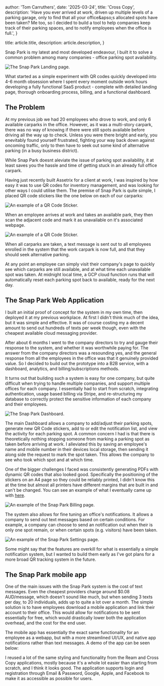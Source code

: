 

  author: 'Tom Carruthers',
  date: '2025-03-24',
  title: 'Cross Copy',
  description:
    'Have you ever arrived at work, driven up multiple levels of a parking garage, only to find that all your office&apso;s allocated spots have been taken? Me too, so I decided to build a tool to help companies keep track of their parking spaces, and to notify employees when the office is full.',
}

  title: article.title,
  description: article.description,
}


Snap Park is my latest and most developed endeavour, I built it to 
solve a common problem among many companies - office parking spot 
availability.

<Image src={hero} alt="The Snap Park Landing page." />

What started as a simple experiment with QR codes quickly developed 
into 4-6 month obsession where I spent every moment outside work hours 
developing a fully functional SaaS product - complete with detailed 
landing page, thorough onboarding process, billing, and a functional 
dashboard.

## The Problem

At my previous job we had 20 employees who drove to work, and only 6 
available carparks in the office. However, as it was a multi-story 
carpark, there was no way of knowing if there were still spots available 
before driving all the way up to check. Unless you were there bright and 
early, you enevitably found yourself frustrated, fighting your way back 
down against oncoming traffic, only to then have to seek out some kind 
of alternative parking (in a busy business district).

While Snap Park doesnt aleviate the issue of parking spot availability, 
it at least saves you the hassle and time of getting stuck in an 
already full office carpark.

Having just recently built Assetrix for a client at work, I was
inspired by how easy it was to use QR codes for inventory
management, and was looking for other ways I could utilise them.
The premise of Snap Park is quite simple, I placed QR code
stickers like the one below on each of our carparks:

<div className="flex flex-col justify-center items-center">

<Image
  src={example_sticker}
  alt="An example of a QR Code Sticker."
  className="h-[400px] w-auto"
/>
</div>

When an employee arrives at work and takes an available park, they then
scan the adjacent code and mark it as unavailable on it's
associated webpage.

<div className="flex flex-col justify-center items-center">

  <Image
    src={example_spot}
    alt="An example of a QR Code Sticker."
    className="h-auto w-[300px] border border-zinc-100"
  />
</div>

When all carparks are taken, a text message is
sent out to all employees enrolled in the system that the work
carpark is now full, and that they should seek alternative
parking.

At any point an employee can simply visit their company's page to quickly see which carparks are still available, and at what time each unavailable spot was taken. At midnight local time, a GCP cloud function runs that will automatically reset each parking spot back to available, ready for the next day.

## The Snap Park Web Application

I built an initial proof of concept for the system in my own time, then deployed it at my previous workplace. At first I didn't think much of the idea, but it was simple and effective. It was of course costing my a decent amount to send out hundreds of texts per week though, even with the cheapest available cloud messaging provider.

After about 6 months I went to the company directors to try and gauge their response to the system, and whether it was worthwhile paying for. The answer from the company directors was a resounding yes, and the general response from all the employees in the office was that it genuinely provided value. So I decided to build out the prototype into a B2B service, with a dashboard, analytics, and billing/subscriptions methods.

It turns out that building such a system is easy for one company, but quite difficult when trying to handle multiple companies, and support multiple offices for each company. I essentially had to start from scratch, integrating authentication, usage based billing via Stripe, and re-structuring my database to correctly protect the sensitive information of each company and their employees.

<Image src={dashboard_example} alt="The Snap Park Dashboard." />

The main Dashboard allows a company to add/adjust their parking spots,
generate new QR Code stickers, add to or edit the notification list, and
view the activity for each parking spot. A common concern I had is that
there is theoretically nothing stopping someone from marking a parking
spot as taken before arriving at work. I alleviated this by saving an
employee's name and mobile number in their devices local storage, then
sending it along side the request to mark the spot taken. This allows
the company to see who took which spot and at which time.

One of the bigger challenges I faced was consistently generating PDFs
with dynamic QR codes that also looked good. Specifically the
positioning of the stickers on an A4 page so they could be reliably
printed, I didn't know this at the time but almost all printers have
different margins that are built in and can't be changed. You can see an
example of what I eventually came up with <a href="/QRStickersExample.pdf" target="_blank" rel="noopener noreferrer" className="text-blue-500 cursor-pointer">here</a>.

<Image src={billing_example} alt="An example of the Snap Park Billing page." />

The system also allows for fine tuning an office's notifications. It
allows a company to send out text messages based on certain conditions.
For example, a company can choose to send an notification out when their
is only one spot remain, or when certain spots (e.g. visitors) have been
taken.

<Image
  src={settings_example}
  alt="An example of the Snap Park Settings page."
/>

Some might say that the features are overkill for what is essentially a
simple notification system, but I wanted to build them early as I've got
plans for a more broad QR tracking system in the future.

## The Snap Park mobile app

One of the main issues with the Snap Park system is the cost of text
messages. Even the cheapest providers charge around $0.08 AUD/message,
which doesn't sound like much, but when sending 3 texts per day, to 20
individuals, adds up to quite a lot over a month. The simple solution is
to have employees download a mobile application and link their account
to their office. This would allow for notifications to be sent
essentially for free, which would drastically lower both the application
overhead, and the cost for the end user.

The mobile app has essentially the exact same functionality for an
employee as a webapp, but with a more streamlined UI/UX, and native
app notifications rather than text messages. A demo of the app can be seen below:

<div className="flex flex-col items-center justify-center">
  <VideoPlayer src="/Snappark_App_Example.mp4" />
</div>

I reused a lot of the same styling and functionality from the Ream and
Cross Copy applications, mostly because it's a whole lot easier than
starting from scratch, and I think it looks good. The application
supports login and registration through Email & Password, Google, Apple,
and Facebook to make it as accessible as possible for users.
